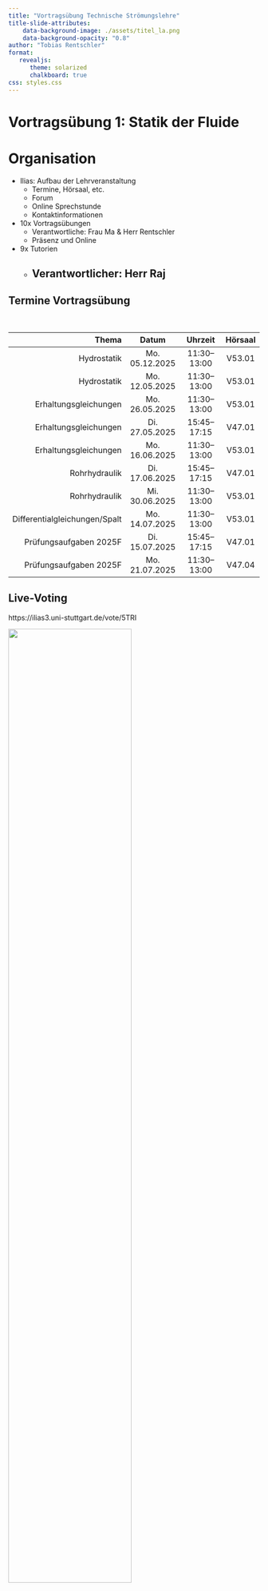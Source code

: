 ```yaml
---
title: "Vortragsübung Technische Strömungslehre"
title-slide-attributes:
    data-background-image: ./assets/titel_la.png 
    data-background-opacity: "0.8"
author: "Tobias Rentschler"
format: 
   revealjs:
      theme: solarized 
      chalkboard: true
css: styles.css  
---
```


# Vortragsübung 1: Statik der Fluide

# Organisation

- Ilias: Aufbau der Lehrveranstaltung
   - Termine, Hörsaal, etc.
   - Forum
   - Online Sprechstunde
   - Kontaktinformationen   
- 10x Vortragsübungen 
   - Verantwortliche: Frau Ma & Herr Rentschler
   - Präsenz und Online 
- 9x Tutorien
   - Verantwortlicher: Herr Raj
---

## Termine Vortragsübung 
<br>

| Thema                        | Datum          | Uhrzeit       | Hörsaal |
|-----------------------------:|:--------------:|:-------------:|:-------:|
| Hydrostatik                  | Mo. 05.12.2025 | 11:30–13:00   | V53.01  |
| Hydrostatik                  | Mo. 12.05.2025 | 11:30–13:00   | V53.01  |
| Erhaltungsgleichungen        | Mo. 26.05.2025 | 11:30–13:00   | V53.01  |
| Erhaltungsgleichungen        | Di. 27.05.2025 | 15:45–17:15   | V47.01  |
| Erhaltungsgleichungen        | Mo. 16.06.2025 | 11:30–13:00   | V53.01  |
| Rohrhydraulik                | Di. 17.06.2025 | 15:45–17:15   | V47.01  |
| Rohrhydraulik                | Mi. 30.06.2025 | 11:30–13:00   | V53.01  |
| Differentialgleichungen/Spalt| Mo. 14.07.2025 | 11:30–13:00   | V53.01  |
| Prüfungsaufgaben 2025F       | Di. 15.07.2025 | 15:45–17:15   | V47.01  |
| Prüfungsaufgaben 2025F       | Mo. 21.07.2025 | 11:30–13:00   | V47.04  |


## Live-Voting

:::{.absolute top=100}
https://ilias3.uni-stuttgart.de/vote/5TRI
:::

:::{.absolute top=150}
![](./assets/StatikDerFluide/live_voting_qr.png){width="70%" height="70%"}
:::



## Grundbegriffe

:::{.fragment .fade-in fragment-index=1}
:::{.absolute top=50 left=00}

- Statik: 
   - $\sum{\vec{F}} = m \cdot \vec{a} = \frac{\partial \left(m \vec{v}\right)}{\partial t} \stackrel{!}{=} 0$
   - Keine relative bewegung zwischen den Fluidteilchen 

:::
:::


:::{.fragment .fade-in-and-out fragment-index=2}
:::{.absolute top=200 left=00}

- Druck: 
   - Einheit: $Pa = \frac{F}{A} \left[\frac{N}{m^2}\right]$

:::
:::

:::{.fragment .fade-in fragment-index=3}
:::{.absolute top=200 left=00}

- Druck: 
   - Einheit: $Pa = \frac{F}{A} \left[\frac{N}{m^2}\right]$
   - Skalarer Wert => Richtungsunabhängig


:::
:::


:::{.fragment .fade-in-then-out fragment-index=2}
:::{.absolute top=350 left=50}

![](./assets/StatikDerFluide/druck.png){width="40%" height="40%"}

:::
:::

:::{.fragment .fade-in-then-out fragment-index=3}
:::{.absolute top=350 left=50}

![](./assets/StatikDerFluide/Druck_00.png){width="80%" height="80%"}

:::
:::

:::{.fragment .fade-in-then-out}
:::{.absolute top=350 left=50}

![](./assets/StatikDerFluide/Druck_01.png){width="80%" height="80%"}

:::
:::

:::{.fragment .fade-in-then-out}
:::{.absolute top=350 left=50}

![](./assets/StatikDerFluide/Druck_02.png){width="80%" height="80%"}

:::
:::

:::{.fragment .fade-in-then-out}
:::{.absolute top=350 left=50}

![](./assets/StatikDerFluide/Druck_03.png){width="80%" height="80%"}

:::
:::

:::{.fragment .fade-in-then-out}
:::{.absolute top=350 left=50}

![](./assets/StatikDerFluide/Druck_04.png){width="80%" height="80%"}

:::
:::

:::{.fragment .fade-in-then-out}
:::{.absolute top=350 left=50}

![](./assets/StatikDerFluide/Druck_05.png){width="80%" height="80%"}

:::
:::

:::{.fragment .fade-in-then-out}
:::{.absolute top=350 left=50}

![](./assets/StatikDerFluide/hydrostatik_01.png){width="80%" height="80%"}

:::
:::

:::{.fragment .fade-in-then-out}
:::{.absolute top=350 left=50}

![](./assets/StatikDerFluide/hydrostatik_02.png){width="80%" height="80%"}

:::
:::

:::{.fragment .fade-in}
:::{.absolute top=300 left=50}

![](./assets/StatikDerFluide/communicating_tubes.png){width="80%" height="80%"}

:::
:::

:::{.fragment .center .fade-in}
:::{.absolute top=650 left=50}
:::{.red-text}
LIVE_VOTING: Wie verhält sich der Druck an den drei markierten Stellen?
$a) \ p_1 > p_2 = p_3 < p_4  \qquad b) \  p_1 > p_2 = p_3 = p_4 \qquad c) \  p_1 = p_2 = p_3 = p_4$
:::
:::
:::


:::{.fragment .fade-in}
:::{.absolute top=350 left=00}
:::{.red-text}
:::
:::
:::



## Grundbegriffe
- Druckverlauf: $p(h)$

:::{.fragment .fade-out data-fragment-index="2"}
:::{.absolute top=150 left=50}

![](./assets/StatikDerFluide/druckverlauf_015.png)
:::
:::


:::{.fragment .fade-out data-fragment-index="5"}
:::{.fragment .center .fade-in data-fragment-index="1"}
:::{.absolute top=650 left=50}
:::{.red-text}
LIVE_VOTING: Welcher Druck herrscht an der markierten Stelle?
$a) \ p = p_0 - \rho g h \qquad b) \  p = \rho g h\qquad c) \ p = p_0 + \rho g h$
:::
:::
:::
:::

:::{.fragment .center .fade-in data-fragment-index="5"}
:::{.absolute top=650 left=50}
:::{.red-text}
LIVE_VOTING: Welcher Druck herrscht an der markierten Stelle?
$a) \ p = p_0 + \rho g h_2 \qquad b) \  p = p_0 + \rho g \left(h_2+ h_1\right) \qquad c) \ p = p_0 + \rho g \left(h_2- h_1\right)$
:::
:::
:::



:::{.fragment .fade-in-then-out data-fragment-index="2"}
:::{.absolute top=150 left=50}

![](./assets/StatikDerFluide/druckverlauf_02.png)
:::
:::

:::{.fragment .fade-in-then-out data-fragment-index="3"}
:::{.absolute top=150 left=50}

![](./assets/StatikDerFluide/druckverlauf_03.png)
:::
:::

:::{.fragment .fade-in-then-out data-fragment-index="4"}
:::{.absolute top=150 left=50}
![](./assets/StatikDerFluide/druckverlauf_04.png)
:::
:::

:::{.fragment .fade-in-then-out data-fragment-index="5"}
:::{.absolute top=150 left=50}

![](./assets/StatikDerFluide/druckverlauf_05.png)
:::
:::

:::{.fragment .fade-in-then-out data-fragment-index="6"}
:::{.absolute top=150 left=50}

![](./assets/StatikDerFluide/druckverlauf_06.png)
:::
:::

:::{.fragment .fade-in-then-out data-fragment-index="7"}
:::{.absolute top=150 left=50}

![](./assets/StatikDerFluide/druckverlauf_07.png)

:::
:::

:::{.fragment .fade-in data-fragment-index="8"}
:::{.absolute top=150 left=50}

![](./assets/StatikDerFluide/druckverlauf_08.png)

:::
:::

## Grundbegriffe

- Druckkraft: $\vec{F} = -\int p\, d\vec{A} = -\int p\vec{n}\, dA$
   - Vektor => Richtungsabhängig



:::{.fragment .fade-in fragment-index=1}
:::{.fragment .fade-out fragment-index=2}
:::{.absolute top=150 left=50}

![](./assets/StatikDerFluide/Druckkraft_02.png){width="80%" height="80%"}
:::
:::
:::

:::{.fragment .fade-in fragment-index=1}
:::{.fragment .fade-out fragment-index=2}
:::{.absolute top=370 left=50}
:::{.red-text}
LIVE_VOTING: Wie groß ist die Kraft, die durch den Druck auf die Fläche ausgeübt wird?

a) \begin{equation} \vec{F} = \begin{pmatrix} 1\\ 0 \end{pmatrix} \left( p_0 +\frac{2}{3} \rho g h \right) bh \end{equation}

b) \begin{equation} \vec{F} = \begin{pmatrix} 1\\ 0 \end{pmatrix} \left( p_0 +\frac{1}{2} \rho g h \right) bh \end{equation}

c) \begin{equation} \vec{F} = \begin{pmatrix} 1\\ 0 \end{pmatrix} \left( p_0 + \rho g h \right) bh \end{equation}
:::
:::
:::
:::

:::{.fragment .fade-in-then-out}
:::{.absolute top=150 left=50}

![](./assets/StatikDerFluide/Druckkraft_03.png){width="80%" height="80%"}

:::
:::

:::{.fragment .fade-in-then-out}
:::{.absolute top=150 left=50}

![](./assets/StatikDerFluide/Druckkraft_04.png){width="80%" height="80%"}

:::
:::

:::{.fragment .fade-in-then-out}
:::{.absolute top=150 left=50}

![](./assets/StatikDerFluide/Druckkraft_05.png){width="80%" height="80%"}

:::
:::


:::{.fragment .fade-in-then-out}
:::{.absolute top=150 left=50}

![](./assets/StatikDerFluide/Druckkraft_06.png){width="80%" height="80%"}

:::
:::


:::{.fragment .fade-in}
:::{.absolute top=150 left=50}

![](./assets/StatikDerFluide/Druckkraft_07.png){width="80%" height="80%"}

:::
:::

:::{.fragment .fade-in}
:::{.absolute top=550 left=50}

\begin{equation} \vec{F} = \begin{pmatrix} 1\\ 0 \end{pmatrix} \left( p_0 +\frac{1}{2} \rho g h \right) bh \end{equation}

:::
:::

# Aufgabe 1 a

![](./assets/StatikDerFluide/Aufgabe_1a.png)

# Aufgabe 1 b)

::: {.fragment .fade-in}
Fläche S1 Integration:
:::

::: {.fragment .fade-in}
$$ \vec{F} = - \int_{A} p d\vec{A}= \begin{pmatrix} 1 \\ 0 \end{pmatrix}\int_{-(a+b)}^{-b} \left(p_0 - \rho g y \right) dy $$
:::

::: {.fragment .fade-in}
$$ \vec{F} =\begin{pmatrix} 1 \\ 0 \end{pmatrix}\cdot  a  \cdot\left[p_o y -\rho g \frac{y^2}{2}\right]_{-(a+b)}^{-b} $$
:::

::: {.fragment .fade-in}
$$ \vec{F} =\begin{pmatrix} 1 \\ 0 \end{pmatrix}\cdot  a^2  \cdot\left(p_o +\rho g \left(b+\frac{a}{2}\right)\right) $$
:::

::: {.fragment .fade-in}
Flächenschwerpunkt (mit $\tilde{h} = b +a/2$)
:::

::: {.fragment .fade-in}
$$ \vec{F} = -(p_o +\rho g \tilde{h}) \vec{A} = \begin{pmatrix} 1 \\ 0 \end{pmatrix} a^2 \left(p_0+\rho g \left(b+\frac{a}{2}\right)\right)$$
:::


# Aufgabe 1 b)

::: {.fragment .fade-in}
Fläche S1 Integration:
:::

::: {.fragment .fade-in}
$$ \vec{F} = - \int_{A} p d\vec{A}= \begin{pmatrix} 1 \\ 0 \end{pmatrix}\int_{-(a+b)}^{-b} \left(p_0 - \rho g y \right) dy $$
:::

::: {.fragment .fade-in}
$$ \vec{F} =\begin{pmatrix} 1 \\ 0 \end{pmatrix}\cdot  a  \cdot\left[p_o y -\rho g \frac{y^2}{2}\right]_{-(a+b)}^{-b} $$
:::

::: {.fragment .fade-in}
$$ \vec{F} =\begin{pmatrix} 1 \\ 0 \end{pmatrix}\cdot  a^2  \cdot\left(p_o +\rho g \left(b+\frac{a}{2}\right)\right) $$
:::

::: {.fragment .fade-in}
Flächenschwerpunkt (mit $\tilde{h} = b +a/2$)
:::

::: {.fragment .fade-in}
$$ \vec{F} = -(p_o +\rho g \tilde{h}) \vec{A} = \begin{pmatrix} 1 \\ 0 \end{pmatrix} a^2 \left(p_0+\rho g \left(b+\frac{a}{2}\right)\right)$$
:::


# Aufgabe 1 b)

::: {.fragment .fade-in}
Fläche S2 Integration:
:::

::: {.fragment .fade-in}
$$ \vec{F} = - \int_{A} p d\vec{A}= - \begin{pmatrix} 0 \\ 1 \end{pmatrix} p \int_{A}dA =  - \begin{pmatrix} 0 \\ 1 \end{pmatrix}\cdot  a^2  \cdot \left(p_o + \rho g b\right)$$
:::

::: {.fragment .fade-in}
Flächenschwerpunkt
:::

::: {.fragment .fade-in}
$$ \vec{F} = - \begin{pmatrix} 0 \\ 1 \end{pmatrix}\cdot  a^2  \cdot \left(p_o + \rho g b\right) $$
:::


# Aufgabe 1 b)

::: {.fragment .fade-in}
Fläche S3 Integration:
:::

::: {.fragment .fade-in}
$$ \vec{F} = - \int_{A} p d\vec{A}= \begin{pmatrix} \sin(45°) \\ \cos(45°) \end{pmatrix} \int_{-(a+b)}^{-b} \left(p_0 - \rho g y \right) a \sqrt{2} dy $$
:::

::: {.fragment .fade-in}
$$ \vec{F} =  \begin{pmatrix} -1 \\ 1 \end{pmatrix}a^2  \left(p_0 - \rho g  \left(b+\frac{a}{2}\right)\right)  $$
:::

::: {.fragment .fade-in}
Flächenschwerpunkt (mit $\tilde{h} = b +a/2$)
:::

::: {.fragment .fade-in}
$$ \vec{F} = -\left(p_0 - \rho g  \tilde{h}\right)\vec{A} =  \left(p_0 - \rho g  \tilde{h}\right)\vec{A} \begin{pmatrix} -\sin(45°) \\ \sin(45°) \end{pmatrix} \sqrt{2} a^2 $$
:::

::: {.fragment .fade-in}
$$ \vec{F} = \begin{pmatrix} -1 \\ 1 \end{pmatrix}a^2  \left(p_0 - \rho g  \left(b+\frac{a}{2}\right)\right) $$
:::


# Aufgabe 1 c)

::: {.fragment .fade-in}
Berechnen Sie die Auftriebskraft des Teilkörpers anhand der Druckkräfte.
:::

::: {.fragment .fade-in}
$$  F_A = \sum{\mathrm{Druckkräfte \ parallel \ zur \ y-Achse}}$$
:::

::: {.fragment .fade-in}
$$  F_A =\sum{F_y} = F_{S2_y} + F_{S3y} $$
:::

::: {.fragment .fade-in}
$$  F_A =-a^2(p_0+\rho g b) +a^2 \left(p_0 +\rho g \left(b \frac{a}{2}\right)\right)$$
:::

::: {.fragment .fade-in}
$$  F_A =\rho g \frac{a^3}{2}$$
:::


# Aufgabe 1 d)

::: {.fragment .fade-in}
Berechnen Sie die Auftriebskraft des Teilkörpers anhand des verdrängten Volumens.
:::

::: {.fragment .fade-in}
Archimedes: Auftriebskraft eines Körpers $\hat{=}$ Gewichtskraft des verdrängten Volumens
:::

::: {.fragment .fade-in}
$$  F_A = \rho_{\mathrm{Fluid}} g V =\frac{1}{2} a^2*a \rho_{\mathrm{Fluid}} g= \frac{a^3}{2} \rho_{\mathrm{Fluid}} g$$
:::


# Aufgabe 2 a)
Wie groß ist das vom gesamten Schiff verdrängte Wasservolumen?


::: {.fragment .fade-in}
$V_W$: Berechnung über die Auftriebskraft
:::

::: {.fragment .fade-in}
Kräftegleichgewicht:    $\sum{F_y} = 0$

$F_{A,Wasser}+F_{A,Luft} - F_G \overset{!}{=} 0$

$\quad \mathrm{mit} F_{A,Luft} = 0 \quad \text{(Annahmen: Der Auftrieb in Luft ist zu vernachlässigen)}$
:::

::: {.fragment .fade-in}
$m_w \cdot g = M \cdot g$
:::


::: {.fragment .fade-in}
$V_W \rho= M$
:::

::: {.fragment .fade-in}
$V_W = \frac{M}{\rho}$
:::

# Aufgabe 2 b)

Berechnen Sie die x- und a-Komponente der Kraft des Fluides auf den Rumpf.



